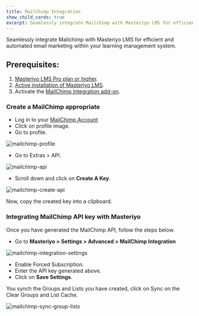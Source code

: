 ```yaml
---
title: MailChimp Integration
show_child_cards: true
excerpt: Seamlessly integrate Mailchimp with Masteriyo LMS for efficient and automated email marketing within your learning management system.
---
```


Seamlessly integrate Mailchimp with Masteriyo LMS for efficient and automated email marketing within your learning management system.

## Prerequisites:

1. [Masteriyo LMS Pro plan or higher](https://docs.masteriyo.com/getting-started/installation).
2. [Active installation of Masteriyo LMS](https://docs.masteriyo.com/getting-started/installation#installing-masteriyo-lms-pro-version).
3. Activate the [MailChimp Integration add-on](https://docs.masteriyo.com/getting-started/activate-masteriyo-addons).

### Create a MailChimp appropriate

- Log in to your [MailChimp Account](https://login.mailchimp.com/)
- Click on profile image. 
- Go to profile.

![mailchimp-profile](https://github.com/Masteriyo/masteriyo-docs/assets/75772539/2010d0a4-0209-4912-b83b-7fd6157a01be)

- Go to Extras > API.

![mailchimp-api](https://github.com/Masteriyo/masteriyo-docs/assets/75772539/1bd83b5e-5b14-4319-88f1-23c5701228c9)

- Scroll down and click on **Create A Key**.

![mailchimp-create-api](https://github.com/Masteriyo/masteriyo-docs/assets/75772539/ed69782e-bde4-4f3d-9df0-117826804461)

Now, copy the created key into a clipboard. 

### Integrating MailChimp API key with Masteriyo

Once you have generated the MailChimp API, follow the steps below.

- Go to **Masteriyo > Settings > Advanced > MailChimp Integration**

![mailchimp-integration-settings](https://github.com/Masteriyo/masteriyo-docs/assets/75772539/a57c4cab-6243-41de-9fc0-f71a1bf3533e)

- Enable Forced Subscription.
- Enter the API key generated above. 
- Click on **Save Settings**. 

You synch the Groups and Lists you have created, click on Sync on the Clear Groups and List Cache. 

![mailchimp-sync-group-lists](https://github.com/Masteriyo/masteriyo-docs/assets/75772539/27adfecb-1fda-4c8c-a6a9-ff7ab0b5e212)

